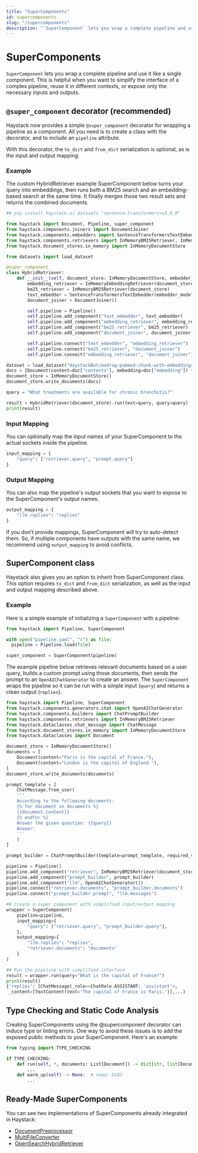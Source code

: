 ```yaml
---
title: "SuperComponents"
id: supercomponents
slug: "/supercomponents"
description: "`SuperComponent` lets you wrap a complete pipeline and use it like a single component. This is helpful when you want to simplify the interface of a complex pipeline, reuse it in different contexts, or expose only the necessary inputs and outputs."
---
```


# SuperComponents

`SuperComponent` lets you wrap a complete pipeline and use it like a single component. This is helpful when you want to simplify the interface of a complex pipeline, reuse it in different contexts, or expose only the necessary inputs and outputs.

## `@super_component` decorator (recommended)

Haystack now provides a simple `@super_component` decorator for wrapping a pipeline as a component. All you need is to create a class with the decorator, and to include an `pipeline` attribute.

With this decorator, the `to_dict` and `from_dict` serialization is optional, as is the input and output mapping.

### Example

The custom HybridRetriever example SuperComponent below turns your query into embeddings, then runs both a BM25 search and an embedding-based search at the same time. It finally merges those two result sets and returns the combined documents.

```python
## pip install haystack-ai datasets "sentence-transformers>=3.0.0"

from haystack import Document, Pipeline, super_component
from haystack.components.joiners import DocumentJoiner
from haystack.components.embedders import SentenceTransformersTextEmbedder
from haystack.components.retrievers import InMemoryBM25Retriever, InMemoryEmbeddingRetriever
from haystack.document_stores.in_memory import InMemoryDocumentStore

from datasets import load_dataset

@super_component
class HybridRetriever:
    def __init__(self, document_store: InMemoryDocumentStore, embedder_model: str = "BAAI/bge-small-en-v1.5"):
        embedding_retriever = InMemoryEmbeddingRetriever(document_store)
        bm25_retriever = InMemoryBM25Retriever(document_store)
        text_embedder = SentenceTransformersTextEmbedder(embedder_model)
        document_joiner = DocumentJoiner()

        self.pipeline = Pipeline()
        self.pipeline.add_component("text_embedder", text_embedder)
        self.pipeline.add_component("embedding_retriever", embedding_retriever)
        self.pipeline.add_component("bm25_retriever", bm25_retriever)
        self.pipeline.add_component("document_joiner", document_joiner)

        self.pipeline.connect("text_embedder", "embedding_retriever")
        self.pipeline.connect("bm25_retriever", "document_joiner")
        self.pipeline.connect("embedding_retriever", "document_joiner")

dataset = load_dataset("HaystackBot/medrag-pubmed-chunk-with-embeddings", split="train")
docs = [Document(content=doc["contents"], embedding=doc["embedding"]) for doc in dataset]
document_store = InMemoryDocumentStore()
document_store.write_documents(docs)

query = "What treatments are available for chronic bronchitis?"

result = HybridRetriever(document_store).run(text=query, query=query)
print(result)
```

### Input Mapping

You can optionally map the input names of your SuperComponent to the actual sockets inside the pipeline.

```python
input_mapping = {
    "query": ["retriever.query", "prompt.query"]
}
```

### Output Mapping

You can also map the pipeline's output sockets that you want to expose to the SuperComponent's output names.

```python
output_mapping = {
    "llm.replies": "replies"
}
```

If you don’t provide mappings, SuperComponent will try to auto-detect them. So, if multiple components have outputs with the same name, we recommend using `output_mapping` to avoid conflicts.

## SuperComponent class

Haystack also gives you an option to inherit from SuperComponent class. This option requires `to_dict` and `from_dict` serialization, as well as the input and output mapping described above.

### Example

Here is a simple example of initializing a `SuperComponent` with a pipeline:

```python
from haystack import Pipeline, SuperComponent

with open("pipeline.yaml", "r") as file:
  pipeline = Pipeline.load(file)

super_component = SuperComponent(pipeline)
```

The example pipeline below retrieves relevant documents based on a user query, builds a custom prompt using those documents, then sends the prompt to an `OpenAIChatGenerator` to create an answer. The `SuperComponent` wraps the pipeline so it can be run with a simple input (`query`) and returns a clean output (`replies`).

```python
from haystack import Pipeline, SuperComponent
from haystack.components.generators.chat import OpenAIChatGenerator
from haystack.components.builders import ChatPromptBuilder
from haystack.components.retrievers import InMemoryBM25Retriever
from haystack.dataclasses.chat_message import ChatMessage
from haystack.document_stores.in_memory import InMemoryDocumentStore
from haystack.dataclasses import Document

document_store = InMemoryDocumentStore()
documents = [
    Document(content="Paris is the capital of France."),
    Document(content="London is the capital of England."),
]
document_store.write_documents(documents)

prompt_template = [
    ChatMessage.from_user(
    '''
    According to the following documents:
    {% for document in documents %}
    {{document.content}}
    {% endfor %}
    Answer the given question: {{query}}
    Answer:
    '''
    )
]

prompt_builder = ChatPromptBuilder(template=prompt_template, required_variables="*")

pipeline = Pipeline()
pipeline.add_component("retriever", InMemoryBM25Retriever(document_store=document_store))
pipeline.add_component("prompt_builder", prompt_builder)
pipeline.add_component("llm", OpenAIChatGenerator())
pipeline.connect("retriever.documents", "prompt_builder.documents")
pipeline.connect("prompt_builder.prompt", "llm.messages")

## Create a super component with simplified input/output mapping
wrapper = SuperComponent(
    pipeline=pipeline,
    input_mapping={
        "query": ["retriever.query", "prompt_builder.query"],
    },
    output_mapping={
        "llm.replies": "replies",
        "retriever.documents": "documents"
    }
)

## Run the pipeline with simplified interface
result = wrapper.run(query="What is the capital of France?")
print(result)
{'replies': [ChatMessage(_role=<ChatRole.ASSISTANT: 'assistant'>,
 _content=[TextContent(text='The capital of France is Paris.')],...)
```

## Type Checking and Static Code Analysis

Creating SuperComponents using the @supercomponent decorator can induce type or linting errors. One way to avoid these issues is to add the exposed public methods to your SuperComponent. Here's an example:

```python
from typing import TYPE_CHECKING

if TYPE_CHECKING:
    def run(self, *, documents: List[Document]) -> dict[str, list[Document]]:
        ...
    def warm_up(self) -> None:  # noqa: D102
        ...
```

## Ready-Made SuperComponents

You can see two implementations of SuperComponents already integrated in Haystack:

- [DocumentPreprocessor](../../pipeline-components/preprocessors/documentpreprocessor.mdx)
- [MultiFileConverter](../../pipeline-components/converters/multifileconverter.mdx)
- [OpenSearchHybridRetriever](../../pipeline-components/retrievers/opensearchhybridretriever.mdx)